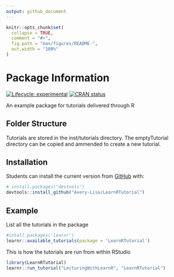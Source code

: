 ```yaml
---
output: github_document
---
```


<!-- README.md is generated from README.Rmd. Please edit that file -->

```r
knitr::opts_chunk$set(
  collapse = TRUE,
  comment = "#>",
  fig.path = "man/figures/README-",
  out.width = "100%"
)
```

# Package Information

<!-- badges: start -->
[![Lifecycle: experimental](https://img.shields.io/badge/lifecycle-experimental-orange.svg)](https://www.tidyverse.org/lifecycle/#experimental)
[![CRAN status](https://www.r-pkg.org/badges/version/ExampleTutorial)](https://CRAN.R-project.org/package=ExampleTutorial)
<!-- badges: end -->

An example package for tutorials delivered through R

## Folder Structure

Tutorials are stored in the inst/tutorials directory. The emptyTutorial directory can be copied and ammended to create a new tutorial.

## Installation

Students can install the current version from [GitHub](https://github.com/) with:

``` r
# install.packages("devtools")
devtools::install_github("Avery-Lisa/LearnRTutorial")
```

## Example

List all the tutorials in the package

```r
#intall.packages('learnr')
learnr::available_tutorials(package = 'LearnRTutorial')
```

This is how the tutorials are run from within RStudio 

```r
library(LearnRTutorial)
learnr::run_tutorial("LecturingWithLearnR", "LearnRTutorial")

```


